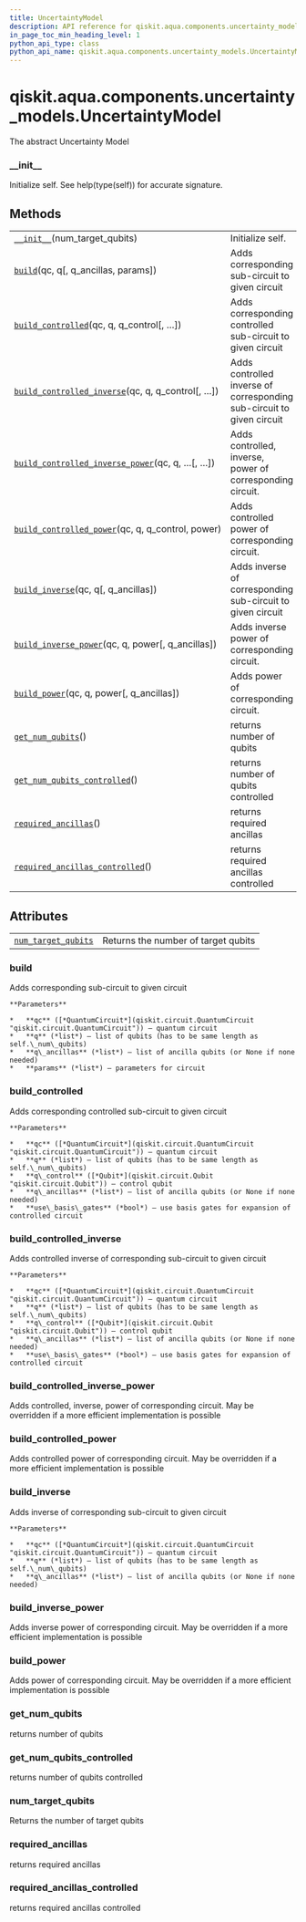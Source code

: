 ```yaml
---
title: UncertaintyModel
description: API reference for qiskit.aqua.components.uncertainty_models.UncertaintyModel
in_page_toc_min_heading_level: 1
python_api_type: class
python_api_name: qiskit.aqua.components.uncertainty_models.UncertaintyModel
---
```


<span id="qiskit-aqua-components-uncertainty-models-uncertaintymodel" />

# qiskit.aqua.components.uncertainty\_models.UncertaintyModel

<Class id="qiskit.aqua.components.uncertainty_models.UncertaintyModel" isDedicatedPage={true} github="https://github.com/qiskit-community/qiskit-aqua/tree/stable/0.8/qiskit/aqua/components/uncertainty_models/uncertainty_model.py" signature="UncertaintyModel(num_target_qubits)" modifiers="class">
  The abstract Uncertainty Model

  ### \_\_init\_\_

  <Function id="qiskit.aqua.components.uncertainty_models.UncertaintyModel.__init__" signature="__init__(num_target_qubits)">
    Initialize self. See help(type(self)) for accurate signature.
  </Function>

  ## Methods

  |                                                                                                                                                                                                                                            |                                                                       |
  | ------------------------------------------------------------------------------------------------------------------------------------------------------------------------------------------------------------------------------------------ | --------------------------------------------------------------------- |
  | [`__init__`](#qiskit.aqua.components.uncertainty_models.UncertaintyModel.__init__ "qiskit.aqua.components.uncertainty_models.UncertaintyModel.__init__")(num\_target\_qubits)                                                              | Initialize self.                                                      |
  | [`build`](#qiskit.aqua.components.uncertainty_models.UncertaintyModel.build "qiskit.aqua.components.uncertainty_models.UncertaintyModel.build")(qc, q\[, q\_ancillas, params])                                                             | Adds corresponding sub-circuit to given circuit                       |
  | [`build_controlled`](#qiskit.aqua.components.uncertainty_models.UncertaintyModel.build_controlled "qiskit.aqua.components.uncertainty_models.UncertaintyModel.build_controlled")(qc, q, q\_control\[, …])                                  | Adds corresponding controlled sub-circuit to given circuit            |
  | [`build_controlled_inverse`](#qiskit.aqua.components.uncertainty_models.UncertaintyModel.build_controlled_inverse "qiskit.aqua.components.uncertainty_models.UncertaintyModel.build_controlled_inverse")(qc, q, q\_control\[, …])          | Adds controlled inverse of corresponding sub-circuit to given circuit |
  | [`build_controlled_inverse_power`](#qiskit.aqua.components.uncertainty_models.UncertaintyModel.build_controlled_inverse_power "qiskit.aqua.components.uncertainty_models.UncertaintyModel.build_controlled_inverse_power")(qc, q, …\[, …]) | Adds controlled, inverse, power of corresponding circuit.             |
  | [`build_controlled_power`](#qiskit.aqua.components.uncertainty_models.UncertaintyModel.build_controlled_power "qiskit.aqua.components.uncertainty_models.UncertaintyModel.build_controlled_power")(qc, q, q\_control, power)               | Adds controlled power of corresponding circuit.                       |
  | [`build_inverse`](#qiskit.aqua.components.uncertainty_models.UncertaintyModel.build_inverse "qiskit.aqua.components.uncertainty_models.UncertaintyModel.build_inverse")(qc, q\[, q\_ancillas])                                             | Adds inverse of corresponding sub-circuit to given circuit            |
  | [`build_inverse_power`](#qiskit.aqua.components.uncertainty_models.UncertaintyModel.build_inverse_power "qiskit.aqua.components.uncertainty_models.UncertaintyModel.build_inverse_power")(qc, q, power\[, q\_ancillas])                    | Adds inverse power of corresponding circuit.                          |
  | [`build_power`](#qiskit.aqua.components.uncertainty_models.UncertaintyModel.build_power "qiskit.aqua.components.uncertainty_models.UncertaintyModel.build_power")(qc, q, power\[, q\_ancillas])                                            | Adds power of corresponding circuit.                                  |
  | [`get_num_qubits`](#qiskit.aqua.components.uncertainty_models.UncertaintyModel.get_num_qubits "qiskit.aqua.components.uncertainty_models.UncertaintyModel.get_num_qubits")()                                                               | returns number of qubits                                              |
  | [`get_num_qubits_controlled`](#qiskit.aqua.components.uncertainty_models.UncertaintyModel.get_num_qubits_controlled "qiskit.aqua.components.uncertainty_models.UncertaintyModel.get_num_qubits_controlled")()                              | returns number of qubits controlled                                   |
  | [`required_ancillas`](#qiskit.aqua.components.uncertainty_models.UncertaintyModel.required_ancillas "qiskit.aqua.components.uncertainty_models.UncertaintyModel.required_ancillas")()                                                      | returns required ancillas                                             |
  | [`required_ancillas_controlled`](#qiskit.aqua.components.uncertainty_models.UncertaintyModel.required_ancillas_controlled "qiskit.aqua.components.uncertainty_models.UncertaintyModel.required_ancillas_controlled")()                     | returns required ancillas controlled                                  |

  ## Attributes

  |                                                                                                                                                                                     |                                     |
  | ----------------------------------------------------------------------------------------------------------------------------------------------------------------------------------- | ----------------------------------- |
  | [`num_target_qubits`](#qiskit.aqua.components.uncertainty_models.UncertaintyModel.num_target_qubits "qiskit.aqua.components.uncertainty_models.UncertaintyModel.num_target_qubits") | Returns the number of target qubits |

  ### build

  <Function id="qiskit.aqua.components.uncertainty_models.UncertaintyModel.build" signature="build(qc, q, q_ancillas=None, params=None)" modifiers="abstract">
    Adds corresponding sub-circuit to given circuit

    **Parameters**

    *   **qc** ([*QuantumCircuit*](qiskit.circuit.QuantumCircuit "qiskit.circuit.QuantumCircuit")) – quantum circuit
    *   **q** (*list*) – list of qubits (has to be same length as self.\_num\_qubits)
    *   **q\_ancillas** (*list*) – list of ancilla qubits (or None if none needed)
    *   **params** (*list*) – parameters for circuit
  </Function>

  ### build\_controlled

  <Function id="qiskit.aqua.components.uncertainty_models.UncertaintyModel.build_controlled" signature="build_controlled(qc, q, q_control, q_ancillas=None, use_basis_gates=True)">
    Adds corresponding controlled sub-circuit to given circuit

    **Parameters**

    *   **qc** ([*QuantumCircuit*](qiskit.circuit.QuantumCircuit "qiskit.circuit.QuantumCircuit")) – quantum circuit
    *   **q** (*list*) – list of qubits (has to be same length as self.\_num\_qubits)
    *   **q\_control** ([*Qubit*](qiskit.circuit.Qubit "qiskit.circuit.Qubit")) – control qubit
    *   **q\_ancillas** (*list*) – list of ancilla qubits (or None if none needed)
    *   **use\_basis\_gates** (*bool*) – use basis gates for expansion of controlled circuit
  </Function>

  ### build\_controlled\_inverse

  <Function id="qiskit.aqua.components.uncertainty_models.UncertaintyModel.build_controlled_inverse" signature="build_controlled_inverse(qc, q, q_control, q_ancillas=None, use_basis_gates=True)">
    Adds controlled inverse of corresponding sub-circuit to given circuit

    **Parameters**

    *   **qc** ([*QuantumCircuit*](qiskit.circuit.QuantumCircuit "qiskit.circuit.QuantumCircuit")) – quantum circuit
    *   **q** (*list*) – list of qubits (has to be same length as self.\_num\_qubits)
    *   **q\_control** ([*Qubit*](qiskit.circuit.Qubit "qiskit.circuit.Qubit")) – control qubit
    *   **q\_ancillas** (*list*) – list of ancilla qubits (or None if none needed)
    *   **use\_basis\_gates** (*bool*) – use basis gates for expansion of controlled circuit
  </Function>

  ### build\_controlled\_inverse\_power

  <Function id="qiskit.aqua.components.uncertainty_models.UncertaintyModel.build_controlled_inverse_power" signature="build_controlled_inverse_power(qc, q, q_control, power, q_ancillas=None, use_basis_gates=True)">
    Adds controlled, inverse, power of corresponding circuit. May be overridden if a more efficient implementation is possible
  </Function>

  ### build\_controlled\_power

  <Function id="qiskit.aqua.components.uncertainty_models.UncertaintyModel.build_controlled_power" signature="build_controlled_power(qc, q, q_control, power, q_ancillas=None, use_basis_gates=True)">
    Adds controlled power of corresponding circuit. May be overridden if a more efficient implementation is possible
  </Function>

  ### build\_inverse

  <Function id="qiskit.aqua.components.uncertainty_models.UncertaintyModel.build_inverse" signature="build_inverse(qc, q, q_ancillas=None)">
    Adds inverse of corresponding sub-circuit to given circuit

    **Parameters**

    *   **qc** ([*QuantumCircuit*](qiskit.circuit.QuantumCircuit "qiskit.circuit.QuantumCircuit")) – quantum circuit
    *   **q** (*list*) – list of qubits (has to be same length as self.\_num\_qubits)
    *   **q\_ancillas** (*list*) – list of ancilla qubits (or None if none needed)
  </Function>

  ### build\_inverse\_power

  <Function id="qiskit.aqua.components.uncertainty_models.UncertaintyModel.build_inverse_power" signature="build_inverse_power(qc, q, power, q_ancillas=None)">
    Adds inverse power of corresponding circuit. May be overridden if a more efficient implementation is possible
  </Function>

  ### build\_power

  <Function id="qiskit.aqua.components.uncertainty_models.UncertaintyModel.build_power" signature="build_power(qc, q, power, q_ancillas=None)">
    Adds power of corresponding circuit. May be overridden if a more efficient implementation is possible
  </Function>

  ### get\_num\_qubits

  <Function id="qiskit.aqua.components.uncertainty_models.UncertaintyModel.get_num_qubits" signature="get_num_qubits()">
    returns number of qubits
  </Function>

  ### get\_num\_qubits\_controlled

  <Function id="qiskit.aqua.components.uncertainty_models.UncertaintyModel.get_num_qubits_controlled" signature="get_num_qubits_controlled()">
    returns number of qubits controlled
  </Function>

  ### num\_target\_qubits

  <Function id="qiskit.aqua.components.uncertainty_models.UncertaintyModel.num_target_qubits" signature="num_target_qubits" modifiers="property">
    Returns the number of target qubits
  </Function>

  ### required\_ancillas

  <Function id="qiskit.aqua.components.uncertainty_models.UncertaintyModel.required_ancillas" signature="required_ancillas()">
    returns required ancillas
  </Function>

  ### required\_ancillas\_controlled

  <Function id="qiskit.aqua.components.uncertainty_models.UncertaintyModel.required_ancillas_controlled" signature="required_ancillas_controlled()">
    returns required ancillas controlled
  </Function>
</Class>

